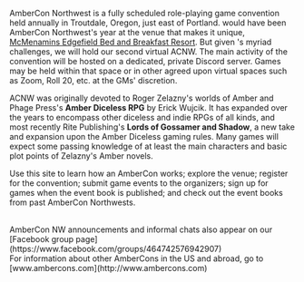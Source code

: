 
AmberCon Northwest is a fully scheduled role-playing game convention held annually in Troutdale, Oregon, just
east of Portland. <ConventionYear /> would have been AmberCon Northwest's <ConventionOrdinal /> year at the
venue that makes it unique, [McMenamins Edgefield Bed and Breakfast Resort](https://www.mcmenamins.com/edgefield).
But given <ConventionYear />'s myriad challenges, we will hold our second virtual ACNW. The main activity of the
convention will be hosted on a dedicated, private Discord server. Games may be held within that space or in other
agreed upon virtual spaces such as Zoom, Roll 20, etc. at the GMs' discretion.

ACNW was originally devoted to Roger Zelazny's worlds of Amber and Phage Press's
**Amber Diceless RPG** by Erick Wujcik. It has expanded over the years to encompass other diceless and indie
RPGs of all kinds, and most recently Rite Publishing's **Lords of Gossamer and Shadow**, a new take and
expansion upon the Amber Diceless gaming rules. Many games will expect some passing knowledge of at least the main
characters and basic plot points of Zelazny's Amber novels.

Use this site to learn how an AmberCon works; explore the venue; register for the convention; submit game events
to the organizers; sign up for games when the event book is published; and check out the event books from past
AmberCon Northwests.

<br />
AmberCon NW announcements and informal chats also appear on our [Facebook group
page](https://www.facebook.com/groups/464742576942907)

<br />
For information about other AmberCons in the US and abroad, go to [www.ambercons.com](http://www.ambercons.com)
